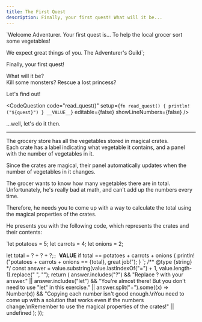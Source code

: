 ```yaml
---
title: The First Quest
description: Finally, your first quest! What will it be...
---
```



`Welcome Adventurer.
Your first quest is... To help the local grocer sort some vegetables!

We expect great things of you.
The Adventurer's Guild`;

Finally, your first quest!

What will it be?  
Kill some monsters? Rescue a lost princess?

Let's find out!

<CodeQuestion
  code="read_quest()"
  setup={`fn read_quest() { println!("${quest}") } __VALUE__`}
  editable={false}
  showLineNumbers={false}
/>

...well, let's do it then.

---

The grocery store has all the vegetables stored in magical crates.  
Each crate has a label indicating what vegetable it contains, and a panel with the number of vegetables in it.

Since the crates are magical, their panel automatically updates when the number of vegetables in it changes.

The grocer wants to know how many vegetables there are in total.  
Unfortunately, he's really bad at math, and can't add up the numbers every time.

Therefore, he needs you to come up with a way to calculate the total using the magical properties of the crates.

He presents you with the following code, which represents the crates and their contents:

`let potatoes = 5;
let carrots  = 4;
let onions   = 2;

let total = ? + ? + ?;`;
`__VALUE__
if total == potatoes + carrots + onions {
  println!("potatoes + carrots + onions == {total}, great job!");
}
`;
  /** @type {string} */
  const answer = value.substring(value.lastIndexOf("=") + 1, value.length-1).replace(" ", "");
  return (
    answer.includes("?") && "Replace ? with your answer." ||
    answer.includes("let") && "You're almost there! But you don't need to use \"let\" in this exercise." ||
    answer.split("+").some((x) => Number(x)) && "Copying each number isn't good enough.\nYou need to come up with a solution that works even if the numbers change.\nRemember to use the magical properties of the crates!" ||
    undefined
  );
});

<CodeQuestion question="What's the total number of vegetables in the grocery?" code={code} setup={setup} validator={validator} />
